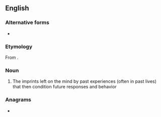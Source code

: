 ==English==

===Alternative forms===
* {{l|en|samskara}}

===Etymology===
From {{etyl|sa|en}} {{m|sa|संस्कार||impression}}.

===Noun===
{{wikipedia}}
{{en-noun}}

# {{lb|en|Hinduism}} The imprints left on the mind by past experiences (often in past lives) that then condition future responses and behavior

===Anagrams===
* {{anagrams|en|a=aaaknrss|Arkansas}}
